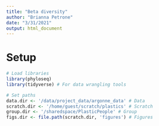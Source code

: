 ```yaml
---
title: "Beta diversity"
author: "Brianna Petrone"
date: "3/31/2021"
output: html_document
---
```


# Setup

```r
# Load libraries
library(phyloseq)
library(tidyverse) # For data wrangling tools
```

```r
# Set paths
data.dir <- '/data/project_data/argonne_data' # Data
scratch.dir <- '/home/guest/scratch/plastics' # Scratch
group.dir <- '/sharedspace/PlasticPeople' # Group
figs.dir <- file.path(scratch.dir, 'figures') # Figures
```

